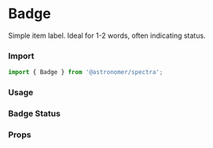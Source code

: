
<Meta title="Components|Badge" component={Badge} />

# Badge
Simple item label. Ideal for 1-2 words, often indicating status.

### Import
```js
import { Badge } from '@astronomer/spectra';
```

### Usage
<Preview>
  <Story name="Default">
    <Badge text="Default" />
  </Story>
</Preview>

### Badge Status
<Preview>
  <Story name="None">
    <Badge text="Default" />
  </Story>
  <Story name="Error">
    <Badge status="error" text="Error" />
  </Story>
  <Story name="Warning">
    <Badge status="warning" text="Warning" />
  </Story>
  <Story name="Info">
    <Badge status="info" text="Info" />
  </Story>
  <Story name="Success">
    <Badge status="success" text="Success" />
  </Story>
</Preview>

### Props
<Props of={Badge} />
